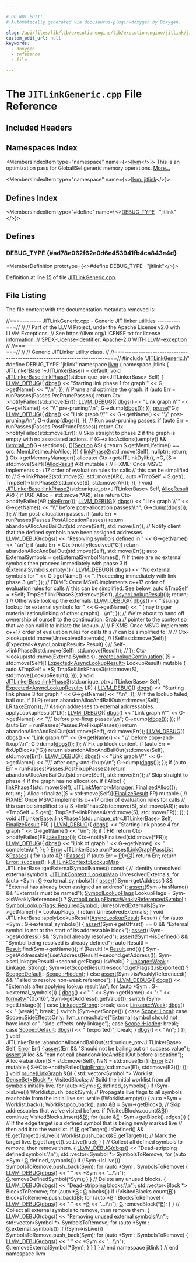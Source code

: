 ```yaml
---

# DO NOT EDIT!
# Automatically generated via docusaurus-plugin-doxygen by Doxygen.

slug: /api/files/lib/lib/executionengine/lib/executionengine/jitlink/jitlinkgeneric-cpp
custom_edit_url: null
keywords:
  - doxygen
  - reference
  - file

---
```





# The `JITLinkGeneric.cpp` File Reference

<DoxygenPage pluginConfig={pluginConfig}>



## Included Headers

<IncludesList>
<IncludesListItem
  filePath="JITLinkGeneric.h"
  permalink="/docs/api/files/lib/lib/executionengine/lib/executionengine/jitlink/jitlinkgeneric-h"
  isLocal="true" />
</IncludesList>

## Namespaces Index

<MembersIndex>

<MembersIndexItem
  type="namespace"
  name={<><a href="/docs/api/namespaces/llvm">llvm</a></>}>
This is an optimization pass for GlobalISel generic memory operations. <a href="/docs/api/namespaces/llvm/#details">More...</a>
</MembersIndexItem>

<MembersIndexItem
  type="namespace"
  name={<><a href="/docs/api/namespaces/llvm/jitlink">llvm::jitlink</a></>}>
</MembersIndexItem>

</MembersIndex>

## Defines Index

<MembersIndex>

<MembersIndexItem
  type="#define"
  name={<><a href="#ad78e062f62e0d6e453941fb4ca843e4d">DEBUG&#95;TYPE</a>&nbsp;&nbsp;&nbsp;&quot;jitlink&quot;</>}>
</MembersIndexItem>

</MembersIndex>


<SectionDefinition>

## Defines

### DEBUG&#95;TYPE {#ad78e062f62e0d6e453941fb4ca843e4d}

<MemberDefinition
  prototype={<>#define DEBUG&#95;TYPE&nbsp;&nbsp;&nbsp;&quot;jitlink&quot;</>}>

Definition at line <a href="#l00015">15</a> of file <a href="/docs/api/files/lib/lib/executionengine/lib/executionengine/jitlink/jitlinkgeneric-cpp">JITLinkGeneric.cpp</a>.
</MemberDefinition>

</SectionDefinition>

## File Listing

The file content with the documentation metadata removed is:

<ProgramListing>

<Link id="l00001" /><CodeLine lineNumber="1"><Highlight kind="comment">//===--------- JITLinkGeneric.cpp - Generic JIT linker utilities ----------===//</Highlight><Highlight kind="normal"></Highlight></CodeLine>
<Link id="l00002" /><CodeLine lineNumber="2"><Highlight kind="normal"></Highlight><Highlight kind="comment">//</Highlight><Highlight kind="normal"></Highlight></CodeLine>
<Link id="l00003" /><CodeLine lineNumber="3"><Highlight kind="normal"></Highlight><Highlight kind="comment">// Part of the LLVM Project, under the Apache License v2.0 with LLVM Exceptions.</Highlight><Highlight kind="normal"></Highlight></CodeLine>
<Link id="l00004" /><CodeLine lineNumber="4"><Highlight kind="normal"></Highlight><Highlight kind="comment">// See https://llvm.org/LICENSE.txt for license information.</Highlight><Highlight kind="normal"></Highlight></CodeLine>
<Link id="l00005" /><CodeLine lineNumber="5"><Highlight kind="normal"></Highlight><Highlight kind="comment">// SPDX-License-Identifier: Apache-2.0 WITH LLVM-exception</Highlight><Highlight kind="normal"></Highlight></CodeLine>
<Link id="l00006" /><CodeLine lineNumber="6"><Highlight kind="normal"></Highlight><Highlight kind="comment">//</Highlight><Highlight kind="normal"></Highlight></CodeLine>
<Link id="l00007" /><CodeLine lineNumber="7"><Highlight kind="normal"></Highlight><Highlight kind="comment">//===----------------------------------------------------------------------===//</Highlight><Highlight kind="normal"></Highlight></CodeLine>
<Link id="l00008" /><CodeLine lineNumber="8"><Highlight kind="normal"></Highlight><Highlight kind="comment">//</Highlight><Highlight kind="normal"></Highlight></CodeLine>
<Link id="l00009" /><CodeLine lineNumber="9"><Highlight kind="normal"></Highlight><Highlight kind="comment">// Generic JITLinker utility class.</Highlight><Highlight kind="normal"></Highlight></CodeLine>
<Link id="l00010" /><CodeLine lineNumber="10"><Highlight kind="normal"></Highlight><Highlight kind="comment">//</Highlight><Highlight kind="normal"></Highlight></CodeLine>
<Link id="l00011" /><CodeLine lineNumber="11"><Highlight kind="normal"></Highlight><Highlight kind="comment">//===----------------------------------------------------------------------===//</Highlight><Highlight kind="normal"></Highlight></CodeLine>
<Link id="l00012" /><CodeLine lineNumber="12"><Highlight kind="normal"></Highlight></CodeLine>
<Link id="l00013" /><CodeLine lineNumber="13"><Highlight kind="normal"></Highlight><Highlight kind="preprocessor">#include &quot;<a href="/docs/api/files/lib/lib/executionengine/lib/executionengine/jitlink/jitlinkgeneric-h">JITLinkGeneric.h</a>&quot;</Highlight><Highlight kind="normal"></Highlight></CodeLine>
<Link id="l00014" /><CodeLine lineNumber="14"><Highlight kind="normal"></Highlight></CodeLine>
<Link id="l00015" /><CodeLine lineNumber="15" lineLink="#ad78e062f62e0d6e453941fb4ca843e4d"><Highlight kind="normal"></Highlight><Highlight kind="preprocessor">#define DEBUG&#95;TYPE &quot;jitlink&quot;</Highlight><Highlight kind="normal"></Highlight></CodeLine>
<Link id="l00016" /><CodeLine lineNumber="16"><Highlight kind="normal"></Highlight></CodeLine>
<Link id="l00017" /><CodeLine lineNumber="17"><Highlight kind="normal"></Highlight><Highlight kind="keyword">namespace </Highlight><Highlight kind="normal"><a href="/docs/api/namespaces/llvm">llvm</a> &#123;</Highlight></CodeLine>
<Link id="l00018" /><CodeLine lineNumber="18"><Highlight kind="normal"></Highlight><Highlight kind="keyword">namespace </Highlight><Highlight kind="normal">jitlink &#123;</Highlight></CodeLine>
<Link id="l00019" /><CodeLine lineNumber="19"><Highlight kind="normal"></Highlight></CodeLine>
<Link id="l00020" /><CodeLine lineNumber="20"><Highlight kind="normal"><a href="/docs/api/classes/llvm/jitlink/jitlinkerbase/#a2b526b4d5dc6f1fb98e8bbcde81af435">JITLinkerBase::~JITLinkerBase</a>() = </Highlight><Highlight kind="keywordflow">default</Highlight><Highlight kind="normal">;</Highlight></CodeLine>
<Link id="l00021" /><CodeLine lineNumber="21"><Highlight kind="normal"></Highlight></CodeLine>
<Link id="l00022" /><CodeLine lineNumber="22" lineLink="/docs/api/classes/llvm/jitlink/jitlinkerbase/#a7eaefb855f3166fb5c460a96a32b5172"><Highlight kind="normal"></Highlight><Highlight kind="keywordtype">void</Highlight><Highlight kind="normal"> <a href="/docs/api/classes/llvm/jitlink/jitlinkerbase/#a7eaefb855f3166fb5c460a96a32b5172">JITLinkerBase::linkPhase1</a>(std::unique&#95;ptr&lt;JITLinkerBase&gt; Self) &#123;</Highlight></CodeLine>
<Link id="l00023" /><CodeLine lineNumber="23"><Highlight kind="normal"></Highlight></CodeLine>
<Link id="l00024" /><CodeLine lineNumber="24"><Highlight kind="normal">  <a href="/docs/api/files/include/include/llvm/include/llvm/support/debug-h/#a196897517069dda1bdb549e24468f7d7">LLVM&#95;DEBUG</a>(&#123;</Highlight></CodeLine>
<Link id="l00025" /><CodeLine lineNumber="25"><Highlight kind="normal">    <a href="/docs/api/namespaces/llvm/#a7c46c742c31be54870e2038048e6b391">dbgs</a>() &lt;&lt; </Highlight><Highlight kind="stringliteral">&quot;Starting link phase 1 for graph &quot;</Highlight><Highlight kind="normal"> &lt;&lt; G-&gt;getName() &lt;&lt; </Highlight><Highlight kind="stringliteral">&quot;\\n&quot;</Highlight><Highlight kind="normal">;</Highlight></CodeLine>
<Link id="l00026" /><CodeLine lineNumber="26"><Highlight kind="normal">  &#125;);</Highlight></CodeLine>
<Link id="l00027" /><CodeLine lineNumber="27"><Highlight kind="normal"></Highlight></CodeLine>
<Link id="l00028" /><CodeLine lineNumber="28"><Highlight kind="normal">  </Highlight><Highlight kind="comment">// Prune and optimize the graph.</Highlight><Highlight kind="normal"></Highlight></CodeLine>
<Link id="l00029" /><CodeLine lineNumber="29"><Highlight kind="normal">  </Highlight><Highlight kind="keywordflow">if</Highlight><Highlight kind="normal"> (</Highlight><Highlight kind="keyword">auto</Highlight><Highlight kind="normal"> Err = runPasses(Passes.PrePrunePasses))</Highlight></CodeLine>
<Link id="l00030" /><CodeLine lineNumber="30"><Highlight kind="normal">    </Highlight><Highlight kind="keywordflow">return</Highlight><Highlight kind="normal"> Ctx-&gt;notifyFailed(std::move(Err));</Highlight></CodeLine>
<Link id="l00031" /><CodeLine lineNumber="31"><Highlight kind="normal"></Highlight></CodeLine>
<Link id="l00032" /><CodeLine lineNumber="32"><Highlight kind="normal">  <a href="/docs/api/files/include/include/llvm/include/llvm/support/debug-h/#a196897517069dda1bdb549e24468f7d7">LLVM&#95;DEBUG</a>(&#123;</Highlight></CodeLine>
<Link id="l00033" /><CodeLine lineNumber="33"><Highlight kind="normal">    <a href="/docs/api/namespaces/llvm/#a7c46c742c31be54870e2038048e6b391">dbgs</a>() &lt;&lt; </Highlight><Highlight kind="stringliteral">&quot;Link graph \\&quot;&quot;</Highlight><Highlight kind="normal"> &lt;&lt; G-&gt;getName() &lt;&lt; </Highlight><Highlight kind="stringliteral">&quot;\\&quot; pre-pruning:\\n&quot;</Highlight><Highlight kind="normal">;</Highlight></CodeLine>
<Link id="l00034" /><CodeLine lineNumber="34"><Highlight kind="normal">    G-&gt;dump(<a href="/docs/api/namespaces/llvm/#a7c46c742c31be54870e2038048e6b391">dbgs</a>());</Highlight></CodeLine>
<Link id="l00035" /><CodeLine lineNumber="35"><Highlight kind="normal">  &#125;);</Highlight></CodeLine>
<Link id="l00036" /><CodeLine lineNumber="36"><Highlight kind="normal"></Highlight></CodeLine>
<Link id="l00037" /><CodeLine lineNumber="37"><Highlight kind="normal">  <a href="/docs/api/namespaces/llvm/jitlink/#a9ef4b58ddabf00cc648c69edba3911ee">prune</a>(&#42;G);</Highlight></CodeLine>
<Link id="l00038" /><CodeLine lineNumber="38"><Highlight kind="normal"></Highlight></CodeLine>
<Link id="l00039" /><CodeLine lineNumber="39"><Highlight kind="normal">  <a href="/docs/api/files/include/include/llvm/include/llvm/support/debug-h/#a196897517069dda1bdb549e24468f7d7">LLVM&#95;DEBUG</a>(&#123;</Highlight></CodeLine>
<Link id="l00040" /><CodeLine lineNumber="40"><Highlight kind="normal">    <a href="/docs/api/namespaces/llvm/#a7c46c742c31be54870e2038048e6b391">dbgs</a>() &lt;&lt; </Highlight><Highlight kind="stringliteral">&quot;Link graph \\&quot;&quot;</Highlight><Highlight kind="normal"> &lt;&lt; G-&gt;getName() &lt;&lt; </Highlight><Highlight kind="stringliteral">&quot;\\&quot; post-pruning:\\n&quot;</Highlight><Highlight kind="normal">;</Highlight></CodeLine>
<Link id="l00041" /><CodeLine lineNumber="41"><Highlight kind="normal">    G-&gt;dump(<a href="/docs/api/namespaces/llvm/#a7c46c742c31be54870e2038048e6b391">dbgs</a>());</Highlight></CodeLine>
<Link id="l00042" /><CodeLine lineNumber="42"><Highlight kind="normal">  &#125;);</Highlight></CodeLine>
<Link id="l00043" /><CodeLine lineNumber="43"><Highlight kind="normal"></Highlight></CodeLine>
<Link id="l00044" /><CodeLine lineNumber="44"><Highlight kind="normal">  </Highlight><Highlight kind="comment">// Run post-pruning passes.</Highlight><Highlight kind="normal"></Highlight></CodeLine>
<Link id="l00045" /><CodeLine lineNumber="45"><Highlight kind="normal">  </Highlight><Highlight kind="keywordflow">if</Highlight><Highlight kind="normal"> (</Highlight><Highlight kind="keyword">auto</Highlight><Highlight kind="normal"> Err = runPasses(Passes.PostPrunePasses))</Highlight></CodeLine>
<Link id="l00046" /><CodeLine lineNumber="46"><Highlight kind="normal">    </Highlight><Highlight kind="keywordflow">return</Highlight><Highlight kind="normal"> Ctx-&gt;notifyFailed(std::move(Err));</Highlight></CodeLine>
<Link id="l00047" /><CodeLine lineNumber="47"><Highlight kind="normal"></Highlight></CodeLine>
<Link id="l00048" /><CodeLine lineNumber="48"><Highlight kind="normal">  </Highlight><Highlight kind="comment">// Skip straight to phase 2 if the graph is empty with no associated actions.</Highlight><Highlight kind="normal"></Highlight></CodeLine>
<Link id="l00049" /><CodeLine lineNumber="49"><Highlight kind="normal">  </Highlight><Highlight kind="keywordflow">if</Highlight><Highlight kind="normal"> (G-&gt;allocActions().empty() &amp;&amp; <a href="/docs/api/namespaces/llvm/#a0d10fe510ced2849a8074fe81e5d04ce">llvm::all&#95;of</a>(G-&gt;sections(), &#91;&#93;(<a href="/docs/api/classes/llvm/jitlink/section">Section</a> &amp;S) &#123;</Highlight></CodeLine>
<Link id="l00050" /><CodeLine lineNumber="50"><Highlight kind="normal">        return S.getMemLifetime() == orc::MemLifetime::NoAlloc;</Highlight></CodeLine>
<Link id="l00051" /><CodeLine lineNumber="51"><Highlight kind="normal">      &#125;)) &#123;</Highlight></CodeLine>
<Link id="l00052" /><CodeLine lineNumber="52"><Highlight kind="normal">    <a href="/docs/api/classes/llvm/jitlink/jitlinkerbase/#aa0e31635ad3d914185e2948291635e17">linkPhase2</a>(std::move(Self), </Highlight><Highlight kind="keyword">nullptr</Highlight><Highlight kind="normal">);</Highlight></CodeLine>
<Link id="l00053" /><CodeLine lineNumber="53"><Highlight kind="normal">    </Highlight><Highlight kind="keywordflow">return</Highlight><Highlight kind="normal">;</Highlight></CodeLine>
<Link id="l00054" /><CodeLine lineNumber="54"><Highlight kind="normal">  &#125;</Highlight></CodeLine>
<Link id="l00055" /><CodeLine lineNumber="55"><Highlight kind="normal"></Highlight></CodeLine>
<Link id="l00056" /><CodeLine lineNumber="56"><Highlight kind="normal">  Ctx-&gt;getMemoryManager().allocate(</Highlight></CodeLine>
<Link id="l00057" /><CodeLine lineNumber="57"><Highlight kind="normal">      Ctx-&gt;getJITLinkDylib(), &#42;G,</Highlight></CodeLine>
<Link id="l00058" /><CodeLine lineNumber="58"><Highlight kind="normal">      &#91;S = std::move(Self)&#93;(<a href="/docs/api/classes/llvm/jitlink/jitlinkerbase/#a70509d0a8799f52450c3e58ac672f02e">AllocResult</a> AR) </Highlight><Highlight kind="keyword">mutable</Highlight><Highlight kind="normal"> &#123;</Highlight></CodeLine>
<Link id="l00059" /><CodeLine lineNumber="59"><Highlight kind="normal">        </Highlight><Highlight kind="comment">// FIXME: Once MSVC implements c++17 order of evaluation rules for calls</Highlight><Highlight kind="normal"></Highlight></CodeLine>
<Link id="l00060" /><CodeLine lineNumber="60"><Highlight kind="normal">        </Highlight><Highlight kind="comment">// this can be simplified to</Highlight><Highlight kind="normal"></Highlight></CodeLine>
<Link id="l00061" /><CodeLine lineNumber="61"><Highlight kind="normal">        </Highlight><Highlight kind="comment">//          S-&gt;linkPhase2(std::move(S), std::move(AR));</Highlight><Highlight kind="normal"></Highlight></CodeLine>
<Link id="l00062" /><CodeLine lineNumber="62"><Highlight kind="normal">        auto &#42;TmpSelf = S.get();</Highlight></CodeLine>
<Link id="l00063" /><CodeLine lineNumber="63"><Highlight kind="normal">        TmpSelf-&gt;linkPhase2(std::move(S), std::move(AR));</Highlight></CodeLine>
<Link id="l00064" /><CodeLine lineNumber="64"><Highlight kind="normal">      &#125;);</Highlight></CodeLine>
<Link id="l00065" /><CodeLine lineNumber="65"><Highlight kind="normal">&#125;</Highlight></CodeLine>
<Link id="l00066" /><CodeLine lineNumber="66"><Highlight kind="normal"></Highlight></CodeLine>
<Link id="l00067" /><CodeLine lineNumber="67" lineLink="/docs/api/classes/llvm/jitlink/jitlinkerbase/#aa0e31635ad3d914185e2948291635e17"><Highlight kind="normal"></Highlight><Highlight kind="keywordtype">void</Highlight><Highlight kind="normal"> <a href="/docs/api/classes/llvm/jitlink/jitlinkerbase/#aa0e31635ad3d914185e2948291635e17">JITLinkerBase::linkPhase2</a>(std::unique&#95;ptr&lt;JITLinkerBase&gt; Self,</Highlight></CodeLine>
<Link id="l00068" /><CodeLine lineNumber="68"><Highlight kind="normal">                               <a href="/docs/api/classes/llvm/jitlink/jitlinkerbase/#a70509d0a8799f52450c3e58ac672f02e">AllocResult</a> AR) &#123;</Highlight></CodeLine>
<Link id="l00069" /><CodeLine lineNumber="69"><Highlight kind="normal"></Highlight></CodeLine>
<Link id="l00070" /><CodeLine lineNumber="70"><Highlight kind="normal">  </Highlight><Highlight kind="keywordflow">if</Highlight><Highlight kind="normal"> (AR)</Highlight></CodeLine>
<Link id="l00071" /><CodeLine lineNumber="71"><Highlight kind="normal">    Alloc = std::move(&#42;AR);</Highlight></CodeLine>
<Link id="l00072" /><CodeLine lineNumber="72"><Highlight kind="normal">  </Highlight><Highlight kind="keywordflow">else</Highlight><Highlight kind="normal"></Highlight></CodeLine>
<Link id="l00073" /><CodeLine lineNumber="73"><Highlight kind="normal">    </Highlight><Highlight kind="keywordflow">return</Highlight><Highlight kind="normal"> Ctx-&gt;notifyFailed(AR.<a href="/docs/api/classes/llvm/expected/#a94789df4ebd03dc008e8adebaa66ac1f">takeError</a>());</Highlight></CodeLine>
<Link id="l00074" /><CodeLine lineNumber="74"><Highlight kind="normal"></Highlight></CodeLine>
<Link id="l00075" /><CodeLine lineNumber="75"><Highlight kind="normal">  <a href="/docs/api/files/include/include/llvm/include/llvm/support/debug-h/#a196897517069dda1bdb549e24468f7d7">LLVM&#95;DEBUG</a>(&#123;</Highlight></CodeLine>
<Link id="l00076" /><CodeLine lineNumber="76"><Highlight kind="normal">    <a href="/docs/api/namespaces/llvm/#a7c46c742c31be54870e2038048e6b391">dbgs</a>() &lt;&lt; </Highlight><Highlight kind="stringliteral">&quot;Link graph \\&quot;&quot;</Highlight><Highlight kind="normal"> &lt;&lt; G-&gt;getName()</Highlight></CodeLine>
<Link id="l00077" /><CodeLine lineNumber="77"><Highlight kind="normal">           &lt;&lt; </Highlight><Highlight kind="stringliteral">&quot;\\&quot; before post-allocation passes:\\n&quot;</Highlight><Highlight kind="normal">;</Highlight></CodeLine>
<Link id="l00078" /><CodeLine lineNumber="78"><Highlight kind="normal">    G-&gt;dump(<a href="/docs/api/namespaces/llvm/#a7c46c742c31be54870e2038048e6b391">dbgs</a>());</Highlight></CodeLine>
<Link id="l00079" /><CodeLine lineNumber="79"><Highlight kind="normal">  &#125;);</Highlight></CodeLine>
<Link id="l00080" /><CodeLine lineNumber="80"><Highlight kind="normal"></Highlight></CodeLine>
<Link id="l00081" /><CodeLine lineNumber="81"><Highlight kind="normal">  </Highlight><Highlight kind="comment">// Run post-allocation passes.</Highlight><Highlight kind="normal"></Highlight></CodeLine>
<Link id="l00082" /><CodeLine lineNumber="82"><Highlight kind="normal">  </Highlight><Highlight kind="keywordflow">if</Highlight><Highlight kind="normal"> (</Highlight><Highlight kind="keyword">auto</Highlight><Highlight kind="normal"> Err = runPasses(Passes.PostAllocationPasses))</Highlight></CodeLine>
<Link id="l00083" /><CodeLine lineNumber="83"><Highlight kind="normal">    </Highlight><Highlight kind="keywordflow">return</Highlight><Highlight kind="normal"> abandonAllocAndBailOut(std::move(Self), std::move(Err));</Highlight></CodeLine>
<Link id="l00084" /><CodeLine lineNumber="84"><Highlight kind="normal"></Highlight></CodeLine>
<Link id="l00085" /><CodeLine lineNumber="85"><Highlight kind="normal">  </Highlight><Highlight kind="comment">// Notify client that the defined symbols have been assigned addresses.</Highlight><Highlight kind="normal"></Highlight></CodeLine>
<Link id="l00086" /><CodeLine lineNumber="86"><Highlight kind="normal">  <a href="/docs/api/files/include/include/llvm/include/llvm/support/debug-h/#a196897517069dda1bdb549e24468f7d7">LLVM&#95;DEBUG</a>(<a href="/docs/api/namespaces/llvm/#a7c46c742c31be54870e2038048e6b391">dbgs</a>() &lt;&lt; </Highlight><Highlight kind="stringliteral">&quot;Resolving symbols defined in &quot;</Highlight><Highlight kind="normal"> &lt;&lt; G-&gt;getName() &lt;&lt; </Highlight><Highlight kind="stringliteral">&quot;\\n&quot;</Highlight><Highlight kind="normal">);</Highlight></CodeLine>
<Link id="l00087" /><CodeLine lineNumber="87"><Highlight kind="normal"></Highlight></CodeLine>
<Link id="l00088" /><CodeLine lineNumber="88"><Highlight kind="normal">  </Highlight><Highlight kind="keywordflow">if</Highlight><Highlight kind="normal"> (</Highlight><Highlight kind="keyword">auto</Highlight><Highlight kind="normal"> Err = Ctx-&gt;notifyResolved(&#42;G))</Highlight></CodeLine>
<Link id="l00089" /><CodeLine lineNumber="89"><Highlight kind="normal">    </Highlight><Highlight kind="keywordflow">return</Highlight><Highlight kind="normal"> abandonAllocAndBailOut(std::move(Self), std::move(Err));</Highlight></CodeLine>
<Link id="l00090" /><CodeLine lineNumber="90"><Highlight kind="normal"></Highlight></CodeLine>
<Link id="l00091" /><CodeLine lineNumber="91"><Highlight kind="normal">  </Highlight><Highlight kind="keyword">auto</Highlight><Highlight kind="normal"> ExternalSymbols = getExternalSymbolNames();</Highlight></CodeLine>
<Link id="l00092" /><CodeLine lineNumber="92"><Highlight kind="normal"></Highlight></CodeLine>
<Link id="l00093" /><CodeLine lineNumber="93"><Highlight kind="normal">  </Highlight><Highlight kind="comment">// If there are no external symbols then proceed immediately with phase 3</Highlight><Highlight kind="normal"></Highlight></CodeLine>
<Link id="l00094" /><CodeLine lineNumber="94"><Highlight kind="normal">  </Highlight><Highlight kind="keywordflow">if</Highlight><Highlight kind="normal"> (ExternalSymbols.empty()) &#123;</Highlight></CodeLine>
<Link id="l00095" /><CodeLine lineNumber="95"><Highlight kind="normal">    <a href="/docs/api/files/include/include/llvm/include/llvm/support/debug-h/#a196897517069dda1bdb549e24468f7d7">LLVM&#95;DEBUG</a>(&#123;</Highlight></CodeLine>
<Link id="l00096" /><CodeLine lineNumber="96"><Highlight kind="normal">      <a href="/docs/api/namespaces/llvm/#a7c46c742c31be54870e2038048e6b391">dbgs</a>() &lt;&lt; </Highlight><Highlight kind="stringliteral">&quot;No external symbols for &quot;</Highlight><Highlight kind="normal"> &lt;&lt; G-&gt;getName()</Highlight></CodeLine>
<Link id="l00097" /><CodeLine lineNumber="97"><Highlight kind="normal">             &lt;&lt; </Highlight><Highlight kind="stringliteral">&quot;. Proceeding immediately with link phase 3.\\n&quot;</Highlight><Highlight kind="normal">;</Highlight></CodeLine>
<Link id="l00098" /><CodeLine lineNumber="98"><Highlight kind="normal">    &#125;);</Highlight></CodeLine>
<Link id="l00099" /><CodeLine lineNumber="99"><Highlight kind="normal">    </Highlight><Highlight kind="comment">// FIXME: Once MSVC implements c++17 order of evaluation rules for calls</Highlight><Highlight kind="normal"></Highlight></CodeLine>
<Link id="l00100" /><CodeLine lineNumber="100"><Highlight kind="normal">    </Highlight><Highlight kind="comment">// this can be simplified. See below.</Highlight><Highlight kind="normal"></Highlight></CodeLine>
<Link id="l00101" /><CodeLine lineNumber="101"><Highlight kind="normal">    </Highlight><Highlight kind="keyword">auto</Highlight><Highlight kind="normal"> &amp;TmpSelf = &#42;Self;</Highlight></CodeLine>
<Link id="l00102" /><CodeLine lineNumber="102"><Highlight kind="normal">    TmpSelf.linkPhase3(std::move(Self), <a href="/docs/api/namespaces/llvm/jitlink/#abc1e6c099e7e42740474d5f65c7fcd51">AsyncLookupResult</a>());</Highlight></CodeLine>
<Link id="l00103" /><CodeLine lineNumber="103"><Highlight kind="normal">    </Highlight><Highlight kind="keywordflow">return</Highlight><Highlight kind="normal">;</Highlight></CodeLine>
<Link id="l00104" /><CodeLine lineNumber="104"><Highlight kind="normal">  &#125;</Highlight></CodeLine>
<Link id="l00105" /><CodeLine lineNumber="105"><Highlight kind="normal"></Highlight></CodeLine>
<Link id="l00106" /><CodeLine lineNumber="106"><Highlight kind="normal">  </Highlight><Highlight kind="comment">// Otherwise look up the externals.</Highlight><Highlight kind="normal"></Highlight></CodeLine>
<Link id="l00107" /><CodeLine lineNumber="107"><Highlight kind="normal">  <a href="/docs/api/files/include/include/llvm/include/llvm/support/debug-h/#a196897517069dda1bdb549e24468f7d7">LLVM&#95;DEBUG</a>(&#123;</Highlight></CodeLine>
<Link id="l00108" /><CodeLine lineNumber="108"><Highlight kind="normal">    <a href="/docs/api/namespaces/llvm/#a7c46c742c31be54870e2038048e6b391">dbgs</a>() &lt;&lt; </Highlight><Highlight kind="stringliteral">&quot;Issuing lookup for external symbols for &quot;</Highlight><Highlight kind="normal"> &lt;&lt; G-&gt;getName()</Highlight></CodeLine>
<Link id="l00109" /><CodeLine lineNumber="109"><Highlight kind="normal">           &lt;&lt; </Highlight><Highlight kind="stringliteral">&quot; (may trigger materialization/linking of other graphs)...\\n&quot;</Highlight><Highlight kind="normal">;</Highlight></CodeLine>
<Link id="l00110" /><CodeLine lineNumber="110"><Highlight kind="normal">  &#125;);</Highlight></CodeLine>
<Link id="l00111" /><CodeLine lineNumber="111"><Highlight kind="normal"></Highlight></CodeLine>
<Link id="l00112" /><CodeLine lineNumber="112"><Highlight kind="normal">  </Highlight><Highlight kind="comment">// We&#39;re about to hand off ownership of ourself to the continuation. Grab a</Highlight><Highlight kind="normal"></Highlight></CodeLine>
<Link id="l00113" /><CodeLine lineNumber="113"><Highlight kind="normal">  </Highlight><Highlight kind="comment">// pointer to the context so that we can call it to initiate the lookup.</Highlight><Highlight kind="normal"></Highlight></CodeLine>
<Link id="l00114" /><CodeLine lineNumber="114"><Highlight kind="normal">  </Highlight><Highlight kind="comment">//</Highlight><Highlight kind="normal"></Highlight></CodeLine>
<Link id="l00115" /><CodeLine lineNumber="115"><Highlight kind="normal">  </Highlight><Highlight kind="comment">// FIXME: Once MSVC implements c++17 order of evaluation rules for calls this</Highlight><Highlight kind="normal"></Highlight></CodeLine>
<Link id="l00116" /><CodeLine lineNumber="116"><Highlight kind="normal">  </Highlight><Highlight kind="comment">// can be simplified to:</Highlight><Highlight kind="normal"></Highlight></CodeLine>
<Link id="l00117" /><CodeLine lineNumber="117"><Highlight kind="normal">  </Highlight><Highlight kind="comment">//</Highlight><Highlight kind="normal"></Highlight></CodeLine>
<Link id="l00118" /><CodeLine lineNumber="118"><Highlight kind="normal">  </Highlight><Highlight kind="comment">// Ctx-&gt;lookup(std::move(UnresolvedExternals),</Highlight><Highlight kind="normal"></Highlight></CodeLine>
<Link id="l00119" /><CodeLine lineNumber="119"><Highlight kind="normal">  </Highlight><Highlight kind="comment">//             &#91;Self=std::move(Self)&#93;(Expected&lt;AsyncLookupResult&gt; Result) &#123;</Highlight><Highlight kind="normal"></Highlight></CodeLine>
<Link id="l00120" /><CodeLine lineNumber="120"><Highlight kind="normal">  </Highlight><Highlight kind="comment">//               Self-&gt;linkPhase3(std::move(Self), std::move(Result));</Highlight><Highlight kind="normal"></Highlight></CodeLine>
<Link id="l00121" /><CodeLine lineNumber="121"><Highlight kind="normal">  </Highlight><Highlight kind="comment">//             &#125;);</Highlight><Highlight kind="normal"></Highlight></CodeLine>
<Link id="l00122" /><CodeLine lineNumber="122"><Highlight kind="normal">  Ctx-&gt;lookup(std::move(ExternalSymbols),</Highlight></CodeLine>
<Link id="l00123" /><CodeLine lineNumber="123"><Highlight kind="normal">              <a href="/docs/api/namespaces/llvm/jitlink/#a06764a05595921b42782191326cd1d82">createLookupContinuation</a>(</Highlight></CodeLine>
<Link id="l00124" /><CodeLine lineNumber="124"><Highlight kind="normal">                  &#91;S = std::move(Self)&#93;(</Highlight></CodeLine>
<Link id="l00125" /><CodeLine lineNumber="125"><Highlight kind="normal">                      <a href="/docs/api/classes/llvm/expected">Expected&lt;AsyncLookupResult&gt;</a> LookupResult) </Highlight><Highlight kind="keyword">mutable</Highlight><Highlight kind="normal"> &#123;</Highlight></CodeLine>
<Link id="l00126" /><CodeLine lineNumber="126"><Highlight kind="normal">                    </Highlight><Highlight kind="keyword">auto</Highlight><Highlight kind="normal"> &amp;TmpSelf = &#42;S;</Highlight></CodeLine>
<Link id="l00127" /><CodeLine lineNumber="127"><Highlight kind="normal">                    TmpSelf.linkPhase3(std::move(S), std::move(LookupResult));</Highlight></CodeLine>
<Link id="l00128" /><CodeLine lineNumber="128"><Highlight kind="normal">                  &#125;));</Highlight></CodeLine>
<Link id="l00129" /><CodeLine lineNumber="129"><Highlight kind="normal">&#125;</Highlight></CodeLine>
<Link id="l00130" /><CodeLine lineNumber="130"><Highlight kind="normal"></Highlight></CodeLine>
<Link id="l00131" /><CodeLine lineNumber="131" lineLink="/docs/api/classes/llvm/jitlink/jitlinkerbase/#a37a9b50106a3f530a5dd73df78310f6b"><Highlight kind="normal"></Highlight><Highlight kind="keywordtype">void</Highlight><Highlight kind="normal"> <a href="/docs/api/classes/llvm/jitlink/jitlinkerbase/#a37a9b50106a3f530a5dd73df78310f6b">JITLinkerBase::linkPhase3</a>(std::unique&#95;ptr&lt;JITLinkerBase&gt; Self,</Highlight></CodeLine>
<Link id="l00132" /><CodeLine lineNumber="132"><Highlight kind="normal">                               <a href="/docs/api/classes/llvm/expected">Expected&lt;AsyncLookupResult&gt;</a> LR) &#123;</Highlight></CodeLine>
<Link id="l00133" /><CodeLine lineNumber="133"><Highlight kind="normal"></Highlight></CodeLine>
<Link id="l00134" /><CodeLine lineNumber="134"><Highlight kind="normal">  <a href="/docs/api/files/include/include/llvm/include/llvm/support/debug-h/#a196897517069dda1bdb549e24468f7d7">LLVM&#95;DEBUG</a>(&#123;</Highlight></CodeLine>
<Link id="l00135" /><CodeLine lineNumber="135"><Highlight kind="normal">    <a href="/docs/api/namespaces/llvm/#a7c46c742c31be54870e2038048e6b391">dbgs</a>() &lt;&lt; </Highlight><Highlight kind="stringliteral">&quot;Starting link phase 3 for graph &quot;</Highlight><Highlight kind="normal"> &lt;&lt; G-&gt;getName() &lt;&lt; </Highlight><Highlight kind="stringliteral">&quot;\\n&quot;</Highlight><Highlight kind="normal">;</Highlight></CodeLine>
<Link id="l00136" /><CodeLine lineNumber="136"><Highlight kind="normal">  &#125;);</Highlight></CodeLine>
<Link id="l00137" /><CodeLine lineNumber="137"><Highlight kind="normal"></Highlight></CodeLine>
<Link id="l00138" /><CodeLine lineNumber="138"><Highlight kind="normal">  </Highlight><Highlight kind="comment">// If the lookup failed, bail out.</Highlight><Highlight kind="normal"></Highlight></CodeLine>
<Link id="l00139" /><CodeLine lineNumber="139"><Highlight kind="normal">  </Highlight><Highlight kind="keywordflow">if</Highlight><Highlight kind="normal"> (!LR)</Highlight></CodeLine>
<Link id="l00140" /><CodeLine lineNumber="140"><Highlight kind="normal">    </Highlight><Highlight kind="keywordflow">return</Highlight><Highlight kind="normal"> abandonAllocAndBailOut(std::move(Self), LR.<a href="/docs/api/classes/llvm/expected/#a94789df4ebd03dc008e8adebaa66ac1f">takeError</a>());</Highlight></CodeLine>
<Link id="l00141" /><CodeLine lineNumber="141"><Highlight kind="normal"></Highlight></CodeLine>
<Link id="l00142" /><CodeLine lineNumber="142"><Highlight kind="normal">  </Highlight><Highlight kind="comment">// Assign addresses to external addressables.</Highlight><Highlight kind="normal"></Highlight></CodeLine>
<Link id="l00143" /><CodeLine lineNumber="143"><Highlight kind="normal">  applyLookupResult(&#42;LR);</Highlight></CodeLine>
<Link id="l00144" /><CodeLine lineNumber="144"><Highlight kind="normal"></Highlight></CodeLine>
<Link id="l00145" /><CodeLine lineNumber="145"><Highlight kind="normal">  <a href="/docs/api/files/include/include/llvm/include/llvm/support/debug-h/#a196897517069dda1bdb549e24468f7d7">LLVM&#95;DEBUG</a>(&#123;</Highlight></CodeLine>
<Link id="l00146" /><CodeLine lineNumber="146"><Highlight kind="normal">    <a href="/docs/api/namespaces/llvm/#a7c46c742c31be54870e2038048e6b391">dbgs</a>() &lt;&lt; </Highlight><Highlight kind="stringliteral">&quot;Link graph \\&quot;&quot;</Highlight><Highlight kind="normal"> &lt;&lt; G-&gt;getName()</Highlight></CodeLine>
<Link id="l00147" /><CodeLine lineNumber="147"><Highlight kind="normal">           &lt;&lt; </Highlight><Highlight kind="stringliteral">&quot;\\&quot; before pre-fixup passes:\\n&quot;</Highlight><Highlight kind="normal">;</Highlight></CodeLine>
<Link id="l00148" /><CodeLine lineNumber="148"><Highlight kind="normal">    G-&gt;dump(<a href="/docs/api/namespaces/llvm/#a7c46c742c31be54870e2038048e6b391">dbgs</a>());</Highlight></CodeLine>
<Link id="l00149" /><CodeLine lineNumber="149"><Highlight kind="normal">  &#125;);</Highlight></CodeLine>
<Link id="l00150" /><CodeLine lineNumber="150"><Highlight kind="normal"></Highlight></CodeLine>
<Link id="l00151" /><CodeLine lineNumber="151"><Highlight kind="normal">  </Highlight><Highlight kind="keywordflow">if</Highlight><Highlight kind="normal"> (</Highlight><Highlight kind="keyword">auto</Highlight><Highlight kind="normal"> Err = runPasses(Passes.PreFixupPasses))</Highlight></CodeLine>
<Link id="l00152" /><CodeLine lineNumber="152"><Highlight kind="normal">    </Highlight><Highlight kind="keywordflow">return</Highlight><Highlight kind="normal"> abandonAllocAndBailOut(std::move(Self), std::move(Err));</Highlight></CodeLine>
<Link id="l00153" /><CodeLine lineNumber="153"><Highlight kind="normal"></Highlight></CodeLine>
<Link id="l00154" /><CodeLine lineNumber="154"><Highlight kind="normal">  <a href="/docs/api/files/include/include/llvm/include/llvm/support/debug-h/#a196897517069dda1bdb549e24468f7d7">LLVM&#95;DEBUG</a>(&#123;</Highlight></CodeLine>
<Link id="l00155" /><CodeLine lineNumber="155"><Highlight kind="normal">    <a href="/docs/api/namespaces/llvm/#a7c46c742c31be54870e2038048e6b391">dbgs</a>() &lt;&lt; </Highlight><Highlight kind="stringliteral">&quot;Link graph \\&quot;&quot;</Highlight><Highlight kind="normal"> &lt;&lt; G-&gt;getName() &lt;&lt; </Highlight><Highlight kind="stringliteral">&quot;\\&quot; before copy-and-fixup:\\n&quot;</Highlight><Highlight kind="normal">;</Highlight></CodeLine>
<Link id="l00156" /><CodeLine lineNumber="156"><Highlight kind="normal">    G-&gt;dump(<a href="/docs/api/namespaces/llvm/#a7c46c742c31be54870e2038048e6b391">dbgs</a>());</Highlight></CodeLine>
<Link id="l00157" /><CodeLine lineNumber="157"><Highlight kind="normal">  &#125;);</Highlight></CodeLine>
<Link id="l00158" /><CodeLine lineNumber="158"><Highlight kind="normal"></Highlight></CodeLine>
<Link id="l00159" /><CodeLine lineNumber="159"><Highlight kind="normal">  </Highlight><Highlight kind="comment">// Fix up block content.</Highlight><Highlight kind="normal"></Highlight></CodeLine>
<Link id="l00160" /><CodeLine lineNumber="160"><Highlight kind="normal">  </Highlight><Highlight kind="keywordflow">if</Highlight><Highlight kind="normal"> (</Highlight><Highlight kind="keyword">auto</Highlight><Highlight kind="normal"> Err = fixUpBlocks(&#42;G))</Highlight></CodeLine>
<Link id="l00161" /><CodeLine lineNumber="161"><Highlight kind="normal">    </Highlight><Highlight kind="keywordflow">return</Highlight><Highlight kind="normal"> abandonAllocAndBailOut(std::move(Self), std::move(Err));</Highlight></CodeLine>
<Link id="l00162" /><CodeLine lineNumber="162"><Highlight kind="normal"></Highlight></CodeLine>
<Link id="l00163" /><CodeLine lineNumber="163"><Highlight kind="normal">  <a href="/docs/api/files/include/include/llvm/include/llvm/support/debug-h/#a196897517069dda1bdb549e24468f7d7">LLVM&#95;DEBUG</a>(&#123;</Highlight></CodeLine>
<Link id="l00164" /><CodeLine lineNumber="164"><Highlight kind="normal">    <a href="/docs/api/namespaces/llvm/#a7c46c742c31be54870e2038048e6b391">dbgs</a>() &lt;&lt; </Highlight><Highlight kind="stringliteral">&quot;Link graph \\&quot;&quot;</Highlight><Highlight kind="normal"> &lt;&lt; G-&gt;getName() &lt;&lt; </Highlight><Highlight kind="stringliteral">&quot;\\&quot; after copy-and-fixup:\\n&quot;</Highlight><Highlight kind="normal">;</Highlight></CodeLine>
<Link id="l00165" /><CodeLine lineNumber="165"><Highlight kind="normal">    G-&gt;dump(<a href="/docs/api/namespaces/llvm/#a7c46c742c31be54870e2038048e6b391">dbgs</a>());</Highlight></CodeLine>
<Link id="l00166" /><CodeLine lineNumber="166"><Highlight kind="normal">  &#125;);</Highlight></CodeLine>
<Link id="l00167" /><CodeLine lineNumber="167"><Highlight kind="normal"></Highlight></CodeLine>
<Link id="l00168" /><CodeLine lineNumber="168"><Highlight kind="normal">  </Highlight><Highlight kind="keywordflow">if</Highlight><Highlight kind="normal"> (</Highlight><Highlight kind="keyword">auto</Highlight><Highlight kind="normal"> Err = runPasses(Passes.PostFixupPasses))</Highlight></CodeLine>
<Link id="l00169" /><CodeLine lineNumber="169"><Highlight kind="normal">    </Highlight><Highlight kind="keywordflow">return</Highlight><Highlight kind="normal"> abandonAllocAndBailOut(std::move(Self), std::move(Err));</Highlight></CodeLine>
<Link id="l00170" /><CodeLine lineNumber="170"><Highlight kind="normal"></Highlight></CodeLine>
<Link id="l00171" /><CodeLine lineNumber="171"><Highlight kind="normal">  </Highlight><Highlight kind="comment">// Skip straight to phase 4 if the graph has no allocation.</Highlight><Highlight kind="normal"></Highlight></CodeLine>
<Link id="l00172" /><CodeLine lineNumber="172"><Highlight kind="normal">  </Highlight><Highlight kind="keywordflow">if</Highlight><Highlight kind="normal"> (!Alloc) &#123;</Highlight></CodeLine>
<Link id="l00173" /><CodeLine lineNumber="173"><Highlight kind="normal">    <a href="/docs/api/classes/llvm/jitlink/jitlinkerbase/#a0693d115e111fac7e6d5258f51b10c4b">linkPhase4</a>(std::move(Self), <a href="/docs/api/classes/llvm/jitlink/jitlinkmemorymanager/finalizedalloc">JITLinkMemoryManager::FinalizedAlloc</a>&#123;&#125;);</Highlight></CodeLine>
<Link id="l00174" /><CodeLine lineNumber="174"><Highlight kind="normal">    </Highlight><Highlight kind="keywordflow">return</Highlight><Highlight kind="normal">;</Highlight></CodeLine>
<Link id="l00175" /><CodeLine lineNumber="175"><Highlight kind="normal">  &#125;</Highlight></CodeLine>
<Link id="l00176" /><CodeLine lineNumber="176"><Highlight kind="normal"></Highlight></CodeLine>
<Link id="l00177" /><CodeLine lineNumber="177"><Highlight kind="normal">  Alloc-&gt;finalize(&#91;S = std::move(Self)&#93;(<a href="/docs/api/classes/llvm/jitlink/jitlinkerbase/#a95789dd0e50ba5dd9a1fe233a547975b">FinalizeResult</a> FR) </Highlight><Highlight kind="keyword">mutable</Highlight><Highlight kind="normal"> &#123;</Highlight></CodeLine>
<Link id="l00178" /><CodeLine lineNumber="178"><Highlight kind="normal">    </Highlight><Highlight kind="comment">// FIXME: Once MSVC implements c++17 order of evaluation rules for calls</Highlight><Highlight kind="normal"></Highlight></CodeLine>
<Link id="l00179" /><CodeLine lineNumber="179"><Highlight kind="normal">    </Highlight><Highlight kind="comment">// this can be simplified to</Highlight><Highlight kind="normal"></Highlight></CodeLine>
<Link id="l00180" /><CodeLine lineNumber="180"><Highlight kind="normal">    </Highlight><Highlight kind="comment">//          S-&gt;linkPhase2(std::move(S), std::move(AR));</Highlight><Highlight kind="normal"></Highlight></CodeLine>
<Link id="l00181" /><CodeLine lineNumber="181"><Highlight kind="normal">    </Highlight><Highlight kind="keyword">auto</Highlight><Highlight kind="normal"> &#42;TmpSelf = S.get();</Highlight></CodeLine>
<Link id="l00182" /><CodeLine lineNumber="182"><Highlight kind="normal">    TmpSelf-&gt;linkPhase4(std::move(S), std::move(FR));</Highlight></CodeLine>
<Link id="l00183" /><CodeLine lineNumber="183"><Highlight kind="normal">  &#125;);</Highlight></CodeLine>
<Link id="l00184" /><CodeLine lineNumber="184"><Highlight kind="normal">&#125;</Highlight></CodeLine>
<Link id="l00185" /><CodeLine lineNumber="185"><Highlight kind="normal"></Highlight></CodeLine>
<Link id="l00186" /><CodeLine lineNumber="186" lineLink="/docs/api/classes/llvm/jitlink/jitlinkerbase/#a0693d115e111fac7e6d5258f51b10c4b"><Highlight kind="normal"></Highlight><Highlight kind="keywordtype">void</Highlight><Highlight kind="normal"> <a href="/docs/api/classes/llvm/jitlink/jitlinkerbase/#a0693d115e111fac7e6d5258f51b10c4b">JITLinkerBase::linkPhase4</a>(std::unique&#95;ptr&lt;JITLinkerBase&gt; Self,</Highlight></CodeLine>
<Link id="l00187" /><CodeLine lineNumber="187"><Highlight kind="normal">                               <a href="/docs/api/classes/llvm/jitlink/jitlinkerbase/#a95789dd0e50ba5dd9a1fe233a547975b">FinalizeResult</a> FR) &#123;</Highlight></CodeLine>
<Link id="l00188" /><CodeLine lineNumber="188"><Highlight kind="normal"></Highlight></CodeLine>
<Link id="l00189" /><CodeLine lineNumber="189"><Highlight kind="normal">  <a href="/docs/api/files/include/include/llvm/include/llvm/support/debug-h/#a196897517069dda1bdb549e24468f7d7">LLVM&#95;DEBUG</a>(&#123;</Highlight></CodeLine>
<Link id="l00190" /><CodeLine lineNumber="190"><Highlight kind="normal">    <a href="/docs/api/namespaces/llvm/#a7c46c742c31be54870e2038048e6b391">dbgs</a>() &lt;&lt; </Highlight><Highlight kind="stringliteral">&quot;Starting link phase 4 for graph &quot;</Highlight><Highlight kind="normal"> &lt;&lt; G-&gt;getName() &lt;&lt; </Highlight><Highlight kind="stringliteral">&quot;\\n&quot;</Highlight><Highlight kind="normal">;</Highlight></CodeLine>
<Link id="l00191" /><CodeLine lineNumber="191"><Highlight kind="normal">  &#125;);</Highlight></CodeLine>
<Link id="l00192" /><CodeLine lineNumber="192"><Highlight kind="normal"></Highlight></CodeLine>
<Link id="l00193" /><CodeLine lineNumber="193"><Highlight kind="normal">  </Highlight><Highlight kind="keywordflow">if</Highlight><Highlight kind="normal"> (!FR)</Highlight></CodeLine>
<Link id="l00194" /><CodeLine lineNumber="194"><Highlight kind="normal">    </Highlight><Highlight kind="keywordflow">return</Highlight><Highlight kind="normal"> Ctx-&gt;notifyFailed(FR.<a href="/docs/api/classes/llvm/expected/#a94789df4ebd03dc008e8adebaa66ac1f">takeError</a>());</Highlight></CodeLine>
<Link id="l00195" /><CodeLine lineNumber="195"><Highlight kind="normal"></Highlight></CodeLine>
<Link id="l00196" /><CodeLine lineNumber="196"><Highlight kind="normal">  Ctx-&gt;notifyFinalized(std::move(&#42;FR));</Highlight></CodeLine>
<Link id="l00197" /><CodeLine lineNumber="197"><Highlight kind="normal"></Highlight></CodeLine>
<Link id="l00198" /><CodeLine lineNumber="198"><Highlight kind="normal">  <a href="/docs/api/files/include/include/llvm/include/llvm/support/debug-h/#a196897517069dda1bdb549e24468f7d7">LLVM&#95;DEBUG</a>(&#123; <a href="/docs/api/namespaces/llvm/#a7c46c742c31be54870e2038048e6b391">dbgs</a>() &lt;&lt; </Highlight><Highlight kind="stringliteral">&quot;Link of graph &quot;</Highlight><Highlight kind="normal"> &lt;&lt; G-&gt;getName() &lt;&lt; </Highlight><Highlight kind="stringliteral">&quot; complete\\n&quot;</Highlight><Highlight kind="normal">; &#125;);</Highlight></CodeLine>
<Link id="l00199" /><CodeLine lineNumber="199"><Highlight kind="normal">&#125;</Highlight></CodeLine>
<Link id="l00200" /><CodeLine lineNumber="200"><Highlight kind="normal"></Highlight></CodeLine>
<Link id="l00201" /><CodeLine lineNumber="201"><Highlight kind="normal"><a href="/docs/api/classes/llvm/error">Error</a> JITLinkerBase::runPasses(<a href="/docs/api/namespaces/llvm/jitlink/#ada9aea1e107a797952d4106abd7e24fd">LinkGraphPassList</a> &amp;<a href="/docs/api/files/lib/lib/passes/passbuilderbindings-cpp/#a4a1f52f59d0b4cc188f43fbfdccf6c54">Passes</a>) &#123;</Highlight></CodeLine>
<Link id="l00202" /><CodeLine lineNumber="202"><Highlight kind="normal">  </Highlight><Highlight kind="keywordflow">for</Highlight><Highlight kind="normal"> (</Highlight><Highlight kind="keyword">auto</Highlight><Highlight kind="normal"> &amp;<a href="/docs/api/files/lib/lib/option/option-cpp/#a04665169063c8ca1f2ea96c27fc7c2b2">P</a> : <a href="/docs/api/files/lib/lib/passes/passbuilderbindings-cpp/#a4a1f52f59d0b4cc188f43fbfdccf6c54">Passes</a>)</Highlight></CodeLine>
<Link id="l00203" /><CodeLine lineNumber="203"><Highlight kind="normal">    </Highlight><Highlight kind="keywordflow">if</Highlight><Highlight kind="normal"> (</Highlight><Highlight kind="keyword">auto</Highlight><Highlight kind="normal"> Err = <a href="/docs/api/files/lib/lib/option/option-cpp/#a04665169063c8ca1f2ea96c27fc7c2b2">P</a>(&#42;<a href="/docs/api/files/lib/lib/support/md5-cpp/#ad96b7cf3182ce2ba85e5a7a93b12c441">G</a>))</Highlight></CodeLine>
<Link id="l00204" /><CodeLine lineNumber="204"><Highlight kind="normal">      </Highlight><Highlight kind="keywordflow">return</Highlight><Highlight kind="normal"> Err;</Highlight></CodeLine>
<Link id="l00205" /><CodeLine lineNumber="205"><Highlight kind="normal">  </Highlight><Highlight kind="keywordflow">return</Highlight><Highlight kind="normal"> <a href="/docs/api/classes/llvm/error/#a4dfd0813c3d0e0a30439b5a3e9196b59">Error::success</a>();</Highlight></CodeLine>
<Link id="l00206" /><CodeLine lineNumber="206"><Highlight kind="normal">&#125;</Highlight></CodeLine>
<Link id="l00207" /><CodeLine lineNumber="207"><Highlight kind="normal"></Highlight></CodeLine>
<Link id="l00208" /><CodeLine lineNumber="208"><Highlight kind="normal"><a href="/docs/api/classes/llvm/jitlink/jitlinkcontext/#a58d8c813630c45ed687b828d320c3642">JITLinkContext::LookupMap</a> JITLinkerBase::getExternalSymbolNames()</Highlight><Highlight kind="keyword"> const </Highlight><Highlight kind="normal">&#123;</Highlight></CodeLine>
<Link id="l00209" /><CodeLine lineNumber="209"><Highlight kind="normal">  </Highlight><Highlight kind="comment">// Identify unresolved external symbols.</Highlight><Highlight kind="normal"></Highlight></CodeLine>
<Link id="l00210" /><CodeLine lineNumber="210"><Highlight kind="normal">  <a href="/docs/api/classes/llvm/jitlink/jitlinkcontext/#a58d8c813630c45ed687b828d320c3642">JITLinkContext::LookupMap</a> UnresolvedExternals;</Highlight></CodeLine>
<Link id="l00211" /><CodeLine lineNumber="211"><Highlight kind="normal">  </Highlight><Highlight kind="keywordflow">for</Highlight><Highlight kind="normal"> (</Highlight><Highlight kind="keyword">auto</Highlight><Highlight kind="normal"> &#42;Sym : <a href="/docs/api/files/lib/lib/support/md5-cpp/#ad96b7cf3182ce2ba85e5a7a93b12c441">G</a>-&gt;external&#95;symbols()) &#123;</Highlight></CodeLine>
<Link id="l00212" /><CodeLine lineNumber="212"><Highlight kind="normal">    <a href="/docs/api/files/lib/lib/target/lib/target/amdgpu/silowercontrolflow-cpp/#a4868c5d81c5ccc98c47aeab6244346a0">assert</a>(!Sym-&gt;getAddress() &amp;&amp;</Highlight></CodeLine>
<Link id="l00213" /><CodeLine lineNumber="213"><Highlight kind="normal">           </Highlight><Highlight kind="stringliteral">&quot;External has already been assigned an address&quot;</Highlight><Highlight kind="normal">);</Highlight></CodeLine>
<Link id="l00214" /><CodeLine lineNumber="214"><Highlight kind="normal">    <a href="/docs/api/files/lib/lib/target/lib/target/amdgpu/silowercontrolflow-cpp/#a4868c5d81c5ccc98c47aeab6244346a0">assert</a>(Sym-&gt;hasName() &amp;&amp; </Highlight><Highlight kind="stringliteral">&quot;Externals must be named&quot;</Highlight><Highlight kind="normal">);</Highlight></CodeLine>
<Link id="l00215" /><CodeLine lineNumber="215"><Highlight kind="normal">    <a href="/docs/api/namespaces/llvm/jitlink/#a278b50a28b5c8c2c7338d41b70f28798">SymbolLookupFlags</a> LookupFlags =</Highlight></CodeLine>
<Link id="l00216" /><CodeLine lineNumber="216"><Highlight kind="normal">        Sym-&gt;isWeaklyReferenced() ? <a href="/docs/api/namespaces/llvm/jitlink/#a278b50a28b5c8c2c7338d41b70f28798a26a03cdefe35519715a4b6d564c9c9c7">SymbolLookupFlags::WeaklyReferencedSymbol</a></Highlight></CodeLine>
<Link id="l00217" /><CodeLine lineNumber="217"><Highlight kind="normal">                                  : <a href="/docs/api/namespaces/llvm/jitlink/#a278b50a28b5c8c2c7338d41b70f28798aa1734373fb555ce75d3e33411f9ea827">SymbolLookupFlags::RequiredSymbol</a>;</Highlight></CodeLine>
<Link id="l00218" /><CodeLine lineNumber="218"><Highlight kind="normal">    UnresolvedExternals&#91;Sym-&gt;getName()&#93; = LookupFlags;</Highlight></CodeLine>
<Link id="l00219" /><CodeLine lineNumber="219"><Highlight kind="normal">  &#125;</Highlight></CodeLine>
<Link id="l00220" /><CodeLine lineNumber="220"><Highlight kind="normal">  </Highlight><Highlight kind="keywordflow">return</Highlight><Highlight kind="normal"> UnresolvedExternals;</Highlight></CodeLine>
<Link id="l00221" /><CodeLine lineNumber="221"><Highlight kind="normal">&#125;</Highlight></CodeLine>
<Link id="l00222" /><CodeLine lineNumber="222"><Highlight kind="normal"></Highlight></CodeLine>
<Link id="l00223" /><CodeLine lineNumber="223"><Highlight kind="normal"></Highlight><Highlight kind="keywordtype">void</Highlight><Highlight kind="normal"> JITLinkerBase::applyLookupResult(<a href="/docs/api/namespaces/llvm/jitlink/#abc1e6c099e7e42740474d5f65c7fcd51">AsyncLookupResult</a> Result) &#123;</Highlight></CodeLine>
<Link id="l00224" /><CodeLine lineNumber="224"><Highlight kind="normal">  </Highlight><Highlight kind="keywordflow">for</Highlight><Highlight kind="normal"> (</Highlight><Highlight kind="keyword">auto</Highlight><Highlight kind="normal"> &#42;Sym : G-&gt;external&#95;symbols()) &#123;</Highlight></CodeLine>
<Link id="l00225" /><CodeLine lineNumber="225"><Highlight kind="normal">    <a href="/docs/api/files/lib/lib/target/lib/target/amdgpu/silowercontrolflow-cpp/#a4868c5d81c5ccc98c47aeab6244346a0">assert</a>(Sym-&gt;getOffset() == 0 &amp;&amp;</Highlight></CodeLine>
<Link id="l00226" /><CodeLine lineNumber="226"><Highlight kind="normal">           </Highlight><Highlight kind="stringliteral">&quot;External symbol is not at the start of its addressable block&quot;</Highlight><Highlight kind="normal">);</Highlight></CodeLine>
<Link id="l00227" /><CodeLine lineNumber="227"><Highlight kind="normal">    <a href="/docs/api/files/lib/lib/target/lib/target/amdgpu/silowercontrolflow-cpp/#a4868c5d81c5ccc98c47aeab6244346a0">assert</a>(!Sym-&gt;getAddress() &amp;&amp; </Highlight><Highlight kind="stringliteral">&quot;Symbol already resolved&quot;</Highlight><Highlight kind="normal">);</Highlight></CodeLine>
<Link id="l00228" /><CodeLine lineNumber="228"><Highlight kind="normal">    <a href="/docs/api/files/lib/lib/target/lib/target/amdgpu/silowercontrolflow-cpp/#a4868c5d81c5ccc98c47aeab6244346a0">assert</a>(!Sym-&gt;isDefined() &amp;&amp; </Highlight><Highlight kind="stringliteral">&quot;Symbol being resolved is already defined&quot;</Highlight><Highlight kind="normal">);</Highlight></CodeLine>
<Link id="l00229" /><CodeLine lineNumber="229"><Highlight kind="normal">    </Highlight><Highlight kind="keyword">auto</Highlight><Highlight kind="normal"> ResultI = <a href="/docs/api/namespaces/llvm/ms-demangle/#afb795990ffc0cb7321e7d1eacc246324a8eea62084ca7e541d918e823422bd82e">Result</a>.find(Sym-&gt;getName());</Highlight></CodeLine>
<Link id="l00230" /><CodeLine lineNumber="230"><Highlight kind="normal">    </Highlight><Highlight kind="keywordflow">if</Highlight><Highlight kind="normal"> (ResultI != <a href="/docs/api/namespaces/llvm/ms-demangle/#afb795990ffc0cb7321e7d1eacc246324a8eea62084ca7e541d918e823422bd82e">Result</a>.end()) &#123;</Highlight></CodeLine>
<Link id="l00231" /><CodeLine lineNumber="231"><Highlight kind="normal">      Sym-&gt;getAddressable().setAddress(ResultI-&gt;second.getAddress());</Highlight></CodeLine>
<Link id="l00232" /><CodeLine lineNumber="232"><Highlight kind="normal">      Sym-&gt;setLinkage(ResultI-&gt;second.getFlags().isWeak() ? <a href="/docs/api/namespaces/llvm/jitlink/#abee99c9c75d23a0304e5e58e3128a55fa7324e3727807d95037eb19d304fd91ec">Linkage::Weak</a></Highlight></CodeLine>
<Link id="l00233" /><CodeLine lineNumber="233"><Highlight kind="normal">                                                          : <a href="/docs/api/namespaces/llvm/jitlink/#abee99c9c75d23a0304e5e58e3128a55fac43e0fd449c758dab8f891d8e19eb1a9">Linkage::Strong</a>);</Highlight></CodeLine>
<Link id="l00234" /><CodeLine lineNumber="234"><Highlight kind="normal">      Sym-&gt;setScope(ResultI-&gt;second.getFlags().isExported() ? <a href="/docs/api/namespaces/llvm/jitlink/#adb322dc6826cf005531ccfdf666260fda7a1920d61156abc05a60135aefe8bc67">Scope::Default</a></Highlight></CodeLine>
<Link id="l00235" /><CodeLine lineNumber="235"><Highlight kind="normal">                                                            : <a href="/docs/api/namespaces/llvm/jitlink/#adb322dc6826cf005531ccfdf666260fda7acdf85c69cc3c5305456a293524386e">Scope::Hidden</a>);</Highlight></CodeLine>
<Link id="l00236" /><CodeLine lineNumber="236"><Highlight kind="normal">    &#125; </Highlight><Highlight kind="keywordflow">else</Highlight><Highlight kind="normal"></Highlight></CodeLine>
<Link id="l00237" /><CodeLine lineNumber="237"><Highlight kind="normal">      <a href="/docs/api/files/lib/lib/target/lib/target/amdgpu/silowercontrolflow-cpp/#a4868c5d81c5ccc98c47aeab6244346a0">assert</a>(Sym-&gt;isWeaklyReferenced() &amp;&amp;</Highlight></CodeLine>
<Link id="l00238" /><CodeLine lineNumber="238"><Highlight kind="normal">             </Highlight><Highlight kind="stringliteral">&quot;Failed to resolve non-weak reference&quot;</Highlight><Highlight kind="normal">);</Highlight></CodeLine>
<Link id="l00239" /><CodeLine lineNumber="239"><Highlight kind="normal">  &#125;</Highlight></CodeLine>
<Link id="l00240" /><CodeLine lineNumber="240"><Highlight kind="normal"></Highlight></CodeLine>
<Link id="l00241" /><CodeLine lineNumber="241"><Highlight kind="normal">  <a href="/docs/api/files/include/include/llvm/include/llvm/support/debug-h/#a196897517069dda1bdb549e24468f7d7">LLVM&#95;DEBUG</a>(&#123;</Highlight></CodeLine>
<Link id="l00242" /><CodeLine lineNumber="242"><Highlight kind="normal">    <a href="/docs/api/namespaces/llvm/#a7c46c742c31be54870e2038048e6b391">dbgs</a>() &lt;&lt; </Highlight><Highlight kind="stringliteral">&quot;Externals after applying lookup result:\\n&quot;</Highlight><Highlight kind="normal">;</Highlight></CodeLine>
<Link id="l00243" /><CodeLine lineNumber="243"><Highlight kind="normal">    </Highlight><Highlight kind="keywordflow">for</Highlight><Highlight kind="normal"> (</Highlight><Highlight kind="keyword">auto</Highlight><Highlight kind="normal"> &#42;Sym : G-&gt;external&#95;symbols()) &#123;</Highlight></CodeLine>
<Link id="l00244" /><CodeLine lineNumber="244"><Highlight kind="normal">      <a href="/docs/api/namespaces/llvm/#a7c46c742c31be54870e2038048e6b391">dbgs</a>() &lt;&lt; </Highlight><Highlight kind="stringliteral">&quot;  &quot;</Highlight><Highlight kind="normal"> &lt;&lt; Sym-&gt;getName() &lt;&lt; </Highlight><Highlight kind="stringliteral">&quot;: &quot;</Highlight><Highlight kind="normal"></Highlight></CodeLine>
<Link id="l00245" /><CodeLine lineNumber="245"><Highlight kind="normal">             &lt;&lt; <a href="/docs/api/namespaces/llvm/#a653cce37b80c03eebe7a00520a8eabb6">formatv</a>(</Highlight><Highlight kind="stringliteral">&quot;&#123;0:x16&#125;&quot;</Highlight><Highlight kind="normal">, Sym-&gt;getAddress().getValue());</Highlight></CodeLine>
<Link id="l00246" /><CodeLine lineNumber="246"><Highlight kind="normal">      </Highlight><Highlight kind="keywordflow">switch</Highlight><Highlight kind="normal"> (Sym-&gt;getLinkage()) &#123;</Highlight></CodeLine>
<Link id="l00247" /><CodeLine lineNumber="247"><Highlight kind="normal">      </Highlight><Highlight kind="keywordflow">case</Highlight><Highlight kind="normal"> <a href="/docs/api/namespaces/llvm/jitlink/#abee99c9c75d23a0304e5e58e3128a55fac43e0fd449c758dab8f891d8e19eb1a9">Linkage::Strong</a>:</Highlight></CodeLine>
<Link id="l00248" /><CodeLine lineNumber="248"><Highlight kind="normal">        </Highlight><Highlight kind="keywordflow">break</Highlight><Highlight kind="normal">;</Highlight></CodeLine>
<Link id="l00249" /><CodeLine lineNumber="249"><Highlight kind="normal">      </Highlight><Highlight kind="keywordflow">case</Highlight><Highlight kind="normal"> <a href="/docs/api/namespaces/llvm/jitlink/#abee99c9c75d23a0304e5e58e3128a55fa7324e3727807d95037eb19d304fd91ec">Linkage::Weak</a>:</Highlight></CodeLine>
<Link id="l00250" /><CodeLine lineNumber="250"><Highlight kind="normal">        <a href="/docs/api/namespaces/llvm/#a7c46c742c31be54870e2038048e6b391">dbgs</a>() &lt;&lt; </Highlight><Highlight kind="stringliteral">&quot; (weak)&quot;</Highlight><Highlight kind="normal">;</Highlight></CodeLine>
<Link id="l00251" /><CodeLine lineNumber="251"><Highlight kind="normal">        </Highlight><Highlight kind="keywordflow">break</Highlight><Highlight kind="normal">;</Highlight></CodeLine>
<Link id="l00252" /><CodeLine lineNumber="252"><Highlight kind="normal">      &#125;</Highlight></CodeLine>
<Link id="l00253" /><CodeLine lineNumber="253"><Highlight kind="normal">      </Highlight><Highlight kind="keywordflow">switch</Highlight><Highlight kind="normal"> (Sym-&gt;getScope()) &#123;</Highlight></CodeLine>
<Link id="l00254" /><CodeLine lineNumber="254"><Highlight kind="normal">      </Highlight><Highlight kind="keywordflow">case</Highlight><Highlight kind="normal"> <a href="/docs/api/namespaces/llvm/jitlink/#adb322dc6826cf005531ccfdf666260fda509820290d57f333403f490dde7316f4">Scope::Local</a>:</Highlight></CodeLine>
<Link id="l00255" /><CodeLine lineNumber="255"><Highlight kind="normal">      </Highlight><Highlight kind="keywordflow">case</Highlight><Highlight kind="normal"> <a href="/docs/api/namespaces/llvm/jitlink/#adb322dc6826cf005531ccfdf666260fda1fee46ed8695ca5c28a7c177dae57a8a">Scope::SideEffectsOnly</a>:</Highlight></CodeLine>
<Link id="l00256" /><CodeLine lineNumber="256"><Highlight kind="normal">        <a href="/docs/api/files/include/include/llvm/include/llvm/support/errorhandling-h/#ace243f5c25697a1107cce46626b3dc94">llvm&#95;unreachable</a>(</Highlight><Highlight kind="stringliteral">&quot;External symbol should not have local or &quot;</Highlight><Highlight kind="normal"></Highlight></CodeLine>
<Link id="l00257" /><CodeLine lineNumber="257"><Highlight kind="normal">                         </Highlight><Highlight kind="stringliteral">&quot;side-effects-only linkage&quot;</Highlight><Highlight kind="normal">);</Highlight></CodeLine>
<Link id="l00258" /><CodeLine lineNumber="258"><Highlight kind="normal">      </Highlight><Highlight kind="keywordflow">case</Highlight><Highlight kind="normal"> <a href="/docs/api/namespaces/llvm/jitlink/#adb322dc6826cf005531ccfdf666260fda7acdf85c69cc3c5305456a293524386e">Scope::Hidden</a>:</Highlight></CodeLine>
<Link id="l00259" /><CodeLine lineNumber="259"><Highlight kind="normal">        </Highlight><Highlight kind="keywordflow">break</Highlight><Highlight kind="normal">;</Highlight></CodeLine>
<Link id="l00260" /><CodeLine lineNumber="260"><Highlight kind="normal">      </Highlight><Highlight kind="keywordflow">case</Highlight><Highlight kind="normal"> <a href="/docs/api/namespaces/llvm/jitlink/#adb322dc6826cf005531ccfdf666260fda7a1920d61156abc05a60135aefe8bc67">Scope::Default</a>:</Highlight></CodeLine>
<Link id="l00261" /><CodeLine lineNumber="261"><Highlight kind="normal">        <a href="/docs/api/namespaces/llvm/#a7c46c742c31be54870e2038048e6b391">dbgs</a>() &lt;&lt; </Highlight><Highlight kind="stringliteral">&quot; (exported)&quot;</Highlight><Highlight kind="normal">;</Highlight></CodeLine>
<Link id="l00262" /><CodeLine lineNumber="262"><Highlight kind="normal">        </Highlight><Highlight kind="keywordflow">break</Highlight><Highlight kind="normal">;</Highlight></CodeLine>
<Link id="l00263" /><CodeLine lineNumber="263"><Highlight kind="normal">      &#125;</Highlight></CodeLine>
<Link id="l00264" /><CodeLine lineNumber="264"><Highlight kind="normal">      <a href="/docs/api/namespaces/llvm/#a7c46c742c31be54870e2038048e6b391">dbgs</a>() &lt;&lt; </Highlight><Highlight kind="stringliteral">&quot;\\n&quot;</Highlight><Highlight kind="normal">;</Highlight></CodeLine>
<Link id="l00265" /><CodeLine lineNumber="265"><Highlight kind="normal">    &#125;</Highlight></CodeLine>
<Link id="l00266" /><CodeLine lineNumber="266"><Highlight kind="normal">  &#125;);</Highlight></CodeLine>
<Link id="l00267" /><CodeLine lineNumber="267"><Highlight kind="normal">&#125;</Highlight></CodeLine>
<Link id="l00268" /><CodeLine lineNumber="268"><Highlight kind="normal"></Highlight></CodeLine>
<Link id="l00269" /><CodeLine lineNumber="269"><Highlight kind="normal"></Highlight><Highlight kind="keywordtype">void</Highlight><Highlight kind="normal"> JITLinkerBase::abandonAllocAndBailOut(std::unique&#95;ptr&lt;JITLinkerBase&gt; Self,</Highlight></CodeLine>
<Link id="l00270" /><CodeLine lineNumber="270"><Highlight kind="normal">                                           <a href="/docs/api/namespaces/llvm/#ac226f3d2b9ca090171a8e0a8cb92c343a902b0d55fddef6f8d651fe1035b7d4bd">Error</a> Err) &#123;</Highlight></CodeLine>
<Link id="l00271" /><CodeLine lineNumber="271"><Highlight kind="normal">  <a href="/docs/api/files/lib/lib/target/lib/target/amdgpu/silowercontrolflow-cpp/#a4868c5d81c5ccc98c47aeab6244346a0">assert</a>(Err &amp;&amp; </Highlight><Highlight kind="stringliteral">&quot;Should not be bailing out on success value&quot;</Highlight><Highlight kind="normal">);</Highlight></CodeLine>
<Link id="l00272" /><CodeLine lineNumber="272"><Highlight kind="normal">  <a href="/docs/api/files/lib/lib/target/lib/target/amdgpu/silowercontrolflow-cpp/#a4868c5d81c5ccc98c47aeab6244346a0">assert</a>(Alloc &amp;&amp; </Highlight><Highlight kind="stringliteral">&quot;can not call abandonAllocAndBailOut before allocation&quot;</Highlight><Highlight kind="normal">);</Highlight></CodeLine>
<Link id="l00273" /><CodeLine lineNumber="273"><Highlight kind="normal">  Alloc-&gt;abandon(&#91;S = std::move(Self), NaN = std::move(Err)&#93;(<a href="/docs/api/namespaces/llvm/#ac226f3d2b9ca090171a8e0a8cb92c343a902b0d55fddef6f8d651fe1035b7d4bd">Error</a> E2) </Highlight><Highlight kind="keyword">mutable</Highlight><Highlight kind="normal"> &#123;</Highlight></CodeLine>
<Link id="l00274" /><CodeLine lineNumber="274"><Highlight kind="normal">    S-&gt;Ctx-&gt;notifyFailed(<a href="/docs/api/namespaces/llvm/#a71210b99d2ef87236d8505c1771a7ab1">joinErrors</a>(std::move(E1), std::move(E2)));</Highlight></CodeLine>
<Link id="l00275" /><CodeLine lineNumber="275"><Highlight kind="normal">  &#125;);</Highlight></CodeLine>
<Link id="l00276" /><CodeLine lineNumber="276"><Highlight kind="normal">&#125;</Highlight></CodeLine>
<Link id="l00277" /><CodeLine lineNumber="277"><Highlight kind="normal"></Highlight></CodeLine>
<Link id="l00278" /><CodeLine lineNumber="278" lineLink="/docs/api/namespaces/llvm/jitlink/#a9ef4b58ddabf00cc648c69edba3911ee"><Highlight kind="normal"></Highlight><Highlight kind="keywordtype">void</Highlight><Highlight kind="normal"> <a href="/docs/api/namespaces/llvm/jitlink/#a9ef4b58ddabf00cc648c69edba3911ee">prune</a>(<a href="/docs/api/classes/llvm/jitlink/linkgraph">LinkGraph</a> &amp;<a href="/docs/api/files/lib/lib/support/md5-cpp/#ad96b7cf3182ce2ba85e5a7a93b12c441">G</a>) &#123;</Highlight></CodeLine>
<Link id="l00279" /><CodeLine lineNumber="279"><Highlight kind="normal">  std::vector&lt;Symbol &#42;&gt; Worklist;</Highlight></CodeLine>
<Link id="l00280" /><CodeLine lineNumber="280"><Highlight kind="normal">  <a href="/docs/api/classes/llvm/denseset">DenseSet&lt;Block &#42;&gt;</a> VisitedBlocks;</Highlight></CodeLine>
<Link id="l00281" /><CodeLine lineNumber="281"><Highlight kind="normal"></Highlight></CodeLine>
<Link id="l00282" /><CodeLine lineNumber="282"><Highlight kind="normal">  </Highlight><Highlight kind="comment">// Build the initial worklist from all symbols initially live.</Highlight><Highlight kind="normal"></Highlight></CodeLine>
<Link id="l00283" /><CodeLine lineNumber="283"><Highlight kind="normal">  </Highlight><Highlight kind="keywordflow">for</Highlight><Highlight kind="normal"> (</Highlight><Highlight kind="keyword">auto</Highlight><Highlight kind="normal"> &#42;Sym : <a href="/docs/api/files/lib/lib/support/md5-cpp/#ad96b7cf3182ce2ba85e5a7a93b12c441">G</a>.defined&#95;symbols())</Highlight></CodeLine>
<Link id="l00284" /><CodeLine lineNumber="284"><Highlight kind="normal">    </Highlight><Highlight kind="keywordflow">if</Highlight><Highlight kind="normal"> (Sym-&gt;isLive())</Highlight></CodeLine>
<Link id="l00285" /><CodeLine lineNumber="285"><Highlight kind="normal">      Worklist.push&#95;back(Sym);</Highlight></CodeLine>
<Link id="l00286" /><CodeLine lineNumber="286"><Highlight kind="normal"></Highlight></CodeLine>
<Link id="l00287" /><CodeLine lineNumber="287"><Highlight kind="normal">  </Highlight><Highlight kind="comment">// Propagate live flags to all symbols reachable from the initial live set.</Highlight><Highlight kind="normal"></Highlight></CodeLine>
<Link id="l00288" /><CodeLine lineNumber="288"><Highlight kind="normal">  </Highlight><Highlight kind="keywordflow">while</Highlight><Highlight kind="normal"> (!Worklist.empty()) &#123;</Highlight></CodeLine>
<Link id="l00289" /><CodeLine lineNumber="289"><Highlight kind="normal">    </Highlight><Highlight kind="keyword">auto</Highlight><Highlight kind="normal"> &#42;Sym = Worklist.back();</Highlight></CodeLine>
<Link id="l00290" /><CodeLine lineNumber="290"><Highlight kind="normal">    Worklist.pop&#95;back();</Highlight></CodeLine>
<Link id="l00291" /><CodeLine lineNumber="291"><Highlight kind="normal"></Highlight></CodeLine>
<Link id="l00292" /><CodeLine lineNumber="292"><Highlight kind="normal">    </Highlight><Highlight kind="keyword">auto</Highlight><Highlight kind="normal"> &amp;<a href="/docs/api/files/lib/lib/ir/builtingcs-cpp/#ae76959fe811ba090de4cba69ac00f1da">B</a> = Sym-&gt;getBlock();</Highlight></CodeLine>
<Link id="l00293" /><CodeLine lineNumber="293"><Highlight kind="normal"></Highlight></CodeLine>
<Link id="l00294" /><CodeLine lineNumber="294"><Highlight kind="normal">    </Highlight><Highlight kind="comment">// Skip addressables that we&#39;ve visited before.</Highlight><Highlight kind="normal"></Highlight></CodeLine>
<Link id="l00295" /><CodeLine lineNumber="295"><Highlight kind="normal">    </Highlight><Highlight kind="keywordflow">if</Highlight><Highlight kind="normal"> (VisitedBlocks.count(&amp;<a href="/docs/api/files/lib/lib/ir/builtingcs-cpp/#ae76959fe811ba090de4cba69ac00f1da">B</a>))</Highlight></CodeLine>
<Link id="l00296" /><CodeLine lineNumber="296"><Highlight kind="normal">      </Highlight><Highlight kind="keywordflow">continue</Highlight><Highlight kind="normal">;</Highlight></CodeLine>
<Link id="l00297" /><CodeLine lineNumber="297"><Highlight kind="normal"></Highlight></CodeLine>
<Link id="l00298" /><CodeLine lineNumber="298"><Highlight kind="normal">    VisitedBlocks.insert(&amp;<a href="/docs/api/files/lib/lib/ir/builtingcs-cpp/#ae76959fe811ba090de4cba69ac00f1da">B</a>);</Highlight></CodeLine>
<Link id="l00299" /><CodeLine lineNumber="299"><Highlight kind="normal"></Highlight></CodeLine>
<Link id="l00300" /><CodeLine lineNumber="300"><Highlight kind="normal">    </Highlight><Highlight kind="keywordflow">for</Highlight><Highlight kind="normal"> (</Highlight><Highlight kind="keyword">auto</Highlight><Highlight kind="normal"> &amp;<a href="/docs/api/files/lib/lib/ir/builtingcs-cpp/#abb2b3a60ccc38a28239e19a1646e0c8a">E</a> : Sym-&gt;getBlock().edges()) &#123;</Highlight></CodeLine>
<Link id="l00301" /><CodeLine lineNumber="301"><Highlight kind="normal">      </Highlight><Highlight kind="comment">// If the edge target is a defined symbol that is being newly marked live</Highlight><Highlight kind="normal"></Highlight></CodeLine>
<Link id="l00302" /><CodeLine lineNumber="302"><Highlight kind="normal">      </Highlight><Highlight kind="comment">// then add it to the worklist.</Highlight><Highlight kind="normal"></Highlight></CodeLine>
<Link id="l00303" /><CodeLine lineNumber="303"><Highlight kind="normal">      </Highlight><Highlight kind="keywordflow">if</Highlight><Highlight kind="normal"> (<a href="/docs/api/files/lib/lib/ir/builtingcs-cpp/#abb2b3a60ccc38a28239e19a1646e0c8a">E</a>.getTarget().isDefined() &amp;&amp; !<a href="/docs/api/files/lib/lib/ir/builtingcs-cpp/#abb2b3a60ccc38a28239e19a1646e0c8a">E</a>.getTarget().isLive())</Highlight></CodeLine>
<Link id="l00304" /><CodeLine lineNumber="304"><Highlight kind="normal">        Worklist.push&#95;back(&amp;<a href="/docs/api/files/lib/lib/ir/builtingcs-cpp/#abb2b3a60ccc38a28239e19a1646e0c8a">E</a>.getTarget());</Highlight></CodeLine>
<Link id="l00305" /><CodeLine lineNumber="305"><Highlight kind="normal"></Highlight></CodeLine>
<Link id="l00306" /><CodeLine lineNumber="306"><Highlight kind="normal">      </Highlight><Highlight kind="comment">// Mark the target live.</Highlight><Highlight kind="normal"></Highlight></CodeLine>
<Link id="l00307" /><CodeLine lineNumber="307"><Highlight kind="normal">      <a href="/docs/api/files/lib/lib/ir/builtingcs-cpp/#abb2b3a60ccc38a28239e19a1646e0c8a">E</a>.getTarget().setLive(</Highlight><Highlight kind="keyword">true</Highlight><Highlight kind="normal">);</Highlight></CodeLine>
<Link id="l00308" /><CodeLine lineNumber="308"><Highlight kind="normal">    &#125;</Highlight></CodeLine>
<Link id="l00309" /><CodeLine lineNumber="309"><Highlight kind="normal">  &#125;</Highlight></CodeLine>
<Link id="l00310" /><CodeLine lineNumber="310"><Highlight kind="normal"></Highlight></CodeLine>
<Link id="l00311" /><CodeLine lineNumber="311"><Highlight kind="normal">  </Highlight><Highlight kind="comment">// Collect all defined symbols to remove, then remove them.</Highlight><Highlight kind="normal"></Highlight></CodeLine>
<Link id="l00312" /><CodeLine lineNumber="312"><Highlight kind="normal">  &#123;</Highlight></CodeLine>
<Link id="l00313" /><CodeLine lineNumber="313"><Highlight kind="normal">    <a href="/docs/api/files/include/include/llvm/include/llvm/support/debug-h/#a196897517069dda1bdb549e24468f7d7">LLVM&#95;DEBUG</a>(<a href="/docs/api/namespaces/llvm/#a7c46c742c31be54870e2038048e6b391">dbgs</a>() &lt;&lt; </Highlight><Highlight kind="stringliteral">&quot;Dead-stripping defined symbols:\\n&quot;</Highlight><Highlight kind="normal">);</Highlight></CodeLine>
<Link id="l00314" /><CodeLine lineNumber="314"><Highlight kind="normal">    std::vector&lt;Symbol &#42;&gt; SymbolsToRemove;</Highlight></CodeLine>
<Link id="l00315" /><CodeLine lineNumber="315"><Highlight kind="normal">    </Highlight><Highlight kind="keywordflow">for</Highlight><Highlight kind="normal"> (</Highlight><Highlight kind="keyword">auto</Highlight><Highlight kind="normal"> &#42;Sym : <a href="/docs/api/files/lib/lib/support/md5-cpp/#ad96b7cf3182ce2ba85e5a7a93b12c441">G</a>.defined&#95;symbols())</Highlight></CodeLine>
<Link id="l00316" /><CodeLine lineNumber="316"><Highlight kind="normal">      </Highlight><Highlight kind="keywordflow">if</Highlight><Highlight kind="normal"> (!Sym-&gt;isLive())</Highlight></CodeLine>
<Link id="l00317" /><CodeLine lineNumber="317"><Highlight kind="normal">        SymbolsToRemove.push&#95;back(Sym);</Highlight></CodeLine>
<Link id="l00318" /><CodeLine lineNumber="318"><Highlight kind="normal">    </Highlight><Highlight kind="keywordflow">for</Highlight><Highlight kind="normal"> (</Highlight><Highlight kind="keyword">auto</Highlight><Highlight kind="normal"> &#42;Sym : SymbolsToRemove) &#123;</Highlight></CodeLine>
<Link id="l00319" /><CodeLine lineNumber="319"><Highlight kind="normal">      <a href="/docs/api/files/include/include/llvm/include/llvm/support/debug-h/#a196897517069dda1bdb549e24468f7d7">LLVM&#95;DEBUG</a>(<a href="/docs/api/namespaces/llvm/#a7c46c742c31be54870e2038048e6b391">dbgs</a>() &lt;&lt; </Highlight><Highlight kind="stringliteral">&quot;  &quot;</Highlight><Highlight kind="normal"> &lt;&lt; &#42;Sym &lt;&lt; </Highlight><Highlight kind="stringliteral">&quot;...\\n&quot;</Highlight><Highlight kind="normal">);</Highlight></CodeLine>
<Link id="l00320" /><CodeLine lineNumber="320"><Highlight kind="normal">      <a href="/docs/api/files/lib/lib/support/md5-cpp/#ad96b7cf3182ce2ba85e5a7a93b12c441">G</a>.removeDefinedSymbol(&#42;Sym);</Highlight></CodeLine>
<Link id="l00321" /><CodeLine lineNumber="321"><Highlight kind="normal">    &#125;</Highlight></CodeLine>
<Link id="l00322" /><CodeLine lineNumber="322"><Highlight kind="normal">  &#125;</Highlight></CodeLine>
<Link id="l00323" /><CodeLine lineNumber="323"><Highlight kind="normal"></Highlight></CodeLine>
<Link id="l00324" /><CodeLine lineNumber="324"><Highlight kind="normal">  </Highlight><Highlight kind="comment">// Delete any unused blocks.</Highlight><Highlight kind="normal"></Highlight></CodeLine>
<Link id="l00325" /><CodeLine lineNumber="325"><Highlight kind="normal">  &#123;</Highlight></CodeLine>
<Link id="l00326" /><CodeLine lineNumber="326"><Highlight kind="normal">    <a href="/docs/api/files/include/include/llvm/include/llvm/support/debug-h/#a196897517069dda1bdb549e24468f7d7">LLVM&#95;DEBUG</a>(<a href="/docs/api/namespaces/llvm/#a7c46c742c31be54870e2038048e6b391">dbgs</a>() &lt;&lt; </Highlight><Highlight kind="stringliteral">&quot;Dead-stripping blocks:\\n&quot;</Highlight><Highlight kind="normal">);</Highlight></CodeLine>
<Link id="l00327" /><CodeLine lineNumber="327"><Highlight kind="normal">    std::vector&lt;Block &#42;&gt; BlocksToRemove;</Highlight></CodeLine>
<Link id="l00328" /><CodeLine lineNumber="328"><Highlight kind="normal">    </Highlight><Highlight kind="keywordflow">for</Highlight><Highlight kind="normal"> (</Highlight><Highlight kind="keyword">auto</Highlight><Highlight kind="normal"> &#42;<a href="/docs/api/files/lib/lib/ir/builtingcs-cpp/#ae76959fe811ba090de4cba69ac00f1da">B</a> : <a href="/docs/api/files/lib/lib/support/md5-cpp/#ad96b7cf3182ce2ba85e5a7a93b12c441">G</a>.blocks())</Highlight></CodeLine>
<Link id="l00329" /><CodeLine lineNumber="329"><Highlight kind="normal">      </Highlight><Highlight kind="keywordflow">if</Highlight><Highlight kind="normal"> (!VisitedBlocks.count(<a href="/docs/api/files/lib/lib/ir/builtingcs-cpp/#ae76959fe811ba090de4cba69ac00f1da">B</a>))</Highlight></CodeLine>
<Link id="l00330" /><CodeLine lineNumber="330"><Highlight kind="normal">        BlocksToRemove.push&#95;back(<a href="/docs/api/files/lib/lib/ir/builtingcs-cpp/#ae76959fe811ba090de4cba69ac00f1da">B</a>);</Highlight></CodeLine>
<Link id="l00331" /><CodeLine lineNumber="331"><Highlight kind="normal">    </Highlight><Highlight kind="keywordflow">for</Highlight><Highlight kind="normal"> (</Highlight><Highlight kind="keyword">auto</Highlight><Highlight kind="normal"> &#42;<a href="/docs/api/files/lib/lib/ir/builtingcs-cpp/#ae76959fe811ba090de4cba69ac00f1da">B</a> : BlocksToRemove) &#123;</Highlight></CodeLine>
<Link id="l00332" /><CodeLine lineNumber="332"><Highlight kind="normal">      <a href="/docs/api/files/include/include/llvm/include/llvm/support/debug-h/#a196897517069dda1bdb549e24468f7d7">LLVM&#95;DEBUG</a>(<a href="/docs/api/namespaces/llvm/#a7c46c742c31be54870e2038048e6b391">dbgs</a>() &lt;&lt; </Highlight><Highlight kind="stringliteral">&quot;  &quot;</Highlight><Highlight kind="normal"> &lt;&lt; &#42;<a href="/docs/api/files/lib/lib/ir/builtingcs-cpp/#ae76959fe811ba090de4cba69ac00f1da">B</a> &lt;&lt; </Highlight><Highlight kind="stringliteral">&quot;...\\n&quot;</Highlight><Highlight kind="normal">);</Highlight></CodeLine>
<Link id="l00333" /><CodeLine lineNumber="333"><Highlight kind="normal">      <a href="/docs/api/files/lib/lib/support/md5-cpp/#ad96b7cf3182ce2ba85e5a7a93b12c441">G</a>.removeBlock(&#42;<a href="/docs/api/files/lib/lib/ir/builtingcs-cpp/#ae76959fe811ba090de4cba69ac00f1da">B</a>);</Highlight></CodeLine>
<Link id="l00334" /><CodeLine lineNumber="334"><Highlight kind="normal">    &#125;</Highlight></CodeLine>
<Link id="l00335" /><CodeLine lineNumber="335"><Highlight kind="normal">  &#125;</Highlight></CodeLine>
<Link id="l00336" /><CodeLine lineNumber="336"><Highlight kind="normal"></Highlight></CodeLine>
<Link id="l00337" /><CodeLine lineNumber="337"><Highlight kind="normal">  </Highlight><Highlight kind="comment">// Collect all external symbols to remove, then remove them.</Highlight><Highlight kind="normal"></Highlight></CodeLine>
<Link id="l00338" /><CodeLine lineNumber="338"><Highlight kind="normal">  &#123;</Highlight></CodeLine>
<Link id="l00339" /><CodeLine lineNumber="339"><Highlight kind="normal">    <a href="/docs/api/files/include/include/llvm/include/llvm/support/debug-h/#a196897517069dda1bdb549e24468f7d7">LLVM&#95;DEBUG</a>(<a href="/docs/api/namespaces/llvm/#a7c46c742c31be54870e2038048e6b391">dbgs</a>() &lt;&lt; </Highlight><Highlight kind="stringliteral">&quot;Removing unused external symbols:\\n&quot;</Highlight><Highlight kind="normal">);</Highlight></CodeLine>
<Link id="l00340" /><CodeLine lineNumber="340"><Highlight kind="normal">    std::vector&lt;Symbol &#42;&gt; SymbolsToRemove;</Highlight></CodeLine>
<Link id="l00341" /><CodeLine lineNumber="341"><Highlight kind="normal">    </Highlight><Highlight kind="keywordflow">for</Highlight><Highlight kind="normal"> (</Highlight><Highlight kind="keyword">auto</Highlight><Highlight kind="normal"> &#42;Sym : <a href="/docs/api/files/lib/lib/support/md5-cpp/#ad96b7cf3182ce2ba85e5a7a93b12c441">G</a>.external&#95;symbols())</Highlight></CodeLine>
<Link id="l00342" /><CodeLine lineNumber="342"><Highlight kind="normal">      </Highlight><Highlight kind="keywordflow">if</Highlight><Highlight kind="normal"> (!Sym-&gt;isLive())</Highlight></CodeLine>
<Link id="l00343" /><CodeLine lineNumber="343"><Highlight kind="normal">        SymbolsToRemove.push&#95;back(Sym);</Highlight></CodeLine>
<Link id="l00344" /><CodeLine lineNumber="344"><Highlight kind="normal">    </Highlight><Highlight kind="keywordflow">for</Highlight><Highlight kind="normal"> (</Highlight><Highlight kind="keyword">auto</Highlight><Highlight kind="normal"> &#42;Sym : SymbolsToRemove) &#123;</Highlight></CodeLine>
<Link id="l00345" /><CodeLine lineNumber="345"><Highlight kind="normal">      <a href="/docs/api/files/include/include/llvm/include/llvm/support/debug-h/#a196897517069dda1bdb549e24468f7d7">LLVM&#95;DEBUG</a>(<a href="/docs/api/namespaces/llvm/#a7c46c742c31be54870e2038048e6b391">dbgs</a>() &lt;&lt; </Highlight><Highlight kind="stringliteral">&quot;  &quot;</Highlight><Highlight kind="normal"> &lt;&lt; &#42;Sym &lt;&lt; </Highlight><Highlight kind="stringliteral">&quot;...\\n&quot;</Highlight><Highlight kind="normal">);</Highlight></CodeLine>
<Link id="l00346" /><CodeLine lineNumber="346"><Highlight kind="normal">      <a href="/docs/api/files/lib/lib/support/md5-cpp/#ad96b7cf3182ce2ba85e5a7a93b12c441">G</a>.removeExternalSymbol(&#42;Sym);</Highlight></CodeLine>
<Link id="l00347" /><CodeLine lineNumber="347"><Highlight kind="normal">    &#125;</Highlight></CodeLine>
<Link id="l00348" /><CodeLine lineNumber="348"><Highlight kind="normal">  &#125;</Highlight></CodeLine>
<Link id="l00349" /><CodeLine lineNumber="349"><Highlight kind="normal">&#125;</Highlight></CodeLine>
<Link id="l00350" /><CodeLine lineNumber="350"><Highlight kind="normal"></Highlight></CodeLine>
<Link id="l00351" /><CodeLine lineNumber="351"><Highlight kind="normal">&#125; </Highlight><Highlight kind="comment">// end namespace jitlink</Highlight><Highlight kind="normal"></Highlight></CodeLine>
<Link id="l00352" /><CodeLine lineNumber="352"><Highlight kind="normal">&#125; </Highlight><Highlight kind="comment">// end namespace llvm</Highlight><Highlight kind="normal"></Highlight></CodeLine>

</ProgramListing>


</DoxygenPage>
